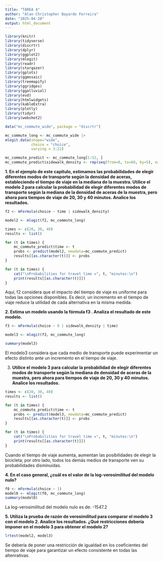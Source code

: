 ---
title: "TAREA 4"
author: "Alan Christopher Bayardo Ferreira"
date: "2025-04-28"
output: html_document
---

```{r, include=FALSE, echo=FALSE}
library(knitr)
library(tidyverse)
library(discrtr)
library(dplyr)
library(ggplot2)
library(mlogit) 
library(readr)
library(stargazer) 
library(gplots)
library(ggmosaic)
library(treemapify)
library(ggridges)
library(ggalluvial)
library(evd)
library(htmlwidgets)
library(kableExtra)
library(plotly)
library(tidyr)
library(webshot2)
```


```{r}

data("mc_commute_wide", package = "discrtr")

mc_commute_long <- mc_commute_wide |> 
mlogit.data(shape="wide",
            choice = "choice",
            varying = 3:22)

mc_commute_predict <- mc_commute_long[1:52, ]
mc_commute_predict$sidewalk_density <- rep(seq(from=0, to=60, by=5), each=4)

```

**1. En el ejemplo de este capítulo, estimamos las probabilidades de elegir diferentes modos de transporte según la densidad de aceras, estableciendo el tiempo de viaje en la mediana de la muestra. Utilice el modelo 2 para calcular la probabilidad de elegir diferentes modos de transporte según la mediana de la densidad de aceras de la muestra, pero ahora para tiempos de viaje de 20, 30 y 40 minutos. Analice los resultados.**

```{r}

f2 <- mFormula(choice ~ time | sidewalk_density)

model2 <- mlogit(f2, mc_commute_long)

times <- c(20, 30, 40)
results <- list()

for (t in times) {
    mc_commute_predict$time <- t
    probs <- predict(model2, newdata=mc_commute_predict)
    results[[as.character(t)]] <- probs
}

for (t in times) {
    cat("\nProbabilities for travel time =", t, "minutes:\n")
    print(results[[as.character(t)]])
}

```

Aquí, f2 considera que el impacto del tiempo de viaje es uniforme para todas las opciones disponibles. Es decir, un incremento en el tiempo de viaje reduce la utilidad de cada alternativa en la misma medida.



**2. Estima un modelo usando la fórmula f3 . Analiza el resultado de este modelo.**

```{r}

f3 <- mFormula(choice ~ 0 | sidewalk_density | time)

model3 <- mlogit(f3, mc_commute_long)

summary(model3)

```

El modelo3 considera que cada medio de transporte puede experimentar un efecto distinto ante un incremento en el tiempo de viaje.




3. **Utilice el modelo 3 para calcular la probabilidad de elegir diferentes modos de transporte según la mediana de densidad de aceras de la muestra, pero ahora para tiempos de viaje de 20, 30 y 40 minutos. Analice los resultados.**

```{r}

times <- c(20, 30, 40)
results <- list()

for (t in times) {
    mc_commute_predict$time <- t
    probs <- predict(model3, newdata=mc_commute_predict)
    results[[as.character(t)]] <- probs
}

for (t in times) {
    cat("\nProbabilities for travel time =", t, "minutes:\n")
    print(results[[as.character(t)]])
}

```


Cuando el tiempo de viaje aumenta, aumentan las posibilidades de elegir la bicicleta; por otro lado, todos los demás medios de transporte ven su probabilidades disminuidas.



**4. En el caso general, ¿cuál es el valor de la log-verosimilitud del modelo nulo?**

```{r}

f0 <- mFormula(choice ~ 1)
model0 <- mlogit(f0, mc_commute_long)
summary(model0)

```

La log-verosimilitud del modelo nulo es de: -1547.2



**5. Utiliza la prueba de razón de verosimilitud para comparar el modelo 3 con el modelo 2. Analice los resultados. ¿Qué restricciones debería imponer en el modelo 3 para obtener el modelo 2?**

```{r}

lrtest(model2, model3)

```
Se debería de poner una restricción de igualdad en los coeficientes del tiempo de viaje para garantizar un efecto consistente en todas las altenrativas.


